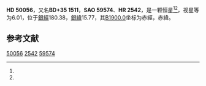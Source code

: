 {{Starbox begin
| name = HD 50056
}}
{{Starbox observe
| epoch = [[J2000.0|J2000.0]]
| constell = {{星座名待查}}<ref name=SIMBAD>{{cite web
 | url=http://simbad.u-strasbg.fr/simbad/sim-id?Ident=HR+2542
 | title =Pulsating variable Star
 | publisher=Centre de Données astronomiques de Strasbourg
 | work=SIMBAD
 | accessdate=2012-07-13}}</ref><ref name=DATA>{{cite web
 | url=http://vizier.u-strasbg.fr/viz-bin/VizieR-5?-out.add=.&-source=5050&-corr=PK=HR&-out.max=9999&HR=2542
 | title=VizieR Detailed Page
 | accessdate=2012-07-13
 | archive-date=2016-03-04
 | archive-url=https://web.archive.org/web/20160304200313/http://vizier.u-strasbg.fr/viz-bin/VizieR-5?-out.add=.&-source=5050&-corr=PK=HR&-out.max=9999&HR=2542
 | dead-url=no
 }}</ref>
| 星官 = 
| ra = {{RA|6|53|3.4}}<ref name=SIMBAD /><ref name=DATA />
| dec = {{DEC|+35|47|19}}<ref name=SIMBAD /><ref name=DATA />
| appmag_v = 6.01<ref name=SIMBAD /><ref name=DATA />
}}
{{Starbox character
| class = K3III:<ref name=SIMBAD /><ref name=DATA />
| b-v = 1.45<ref name=SIMBAD /><ref name=DATA />
| u-b = <ref name=SIMBAD /><ref name=DATA />
| r-i = <ref name=SIMBAD /><ref name=DATA />
| variable = 
}}
{{Starbox astrometry
| radial_v = 
| prop_mo_ra = 6
| parallax = 
| p_error = 
}}
{{Starbox catalog
| names =BD+35 1511，[[SAO星表|SAO]] 59574，[[HD星表|HD]] 50056，[[HR星表|HR]] 2542}}
{{Starbox reference |Simbad=HR+2542}}
{{Starbox end}}

'''HD 50056'''，又名'''BD+35 1511'''，'''SAO 59574'''、'''HR 2542'''，是一颗恒星<ref name=SIMBAD /><ref name=DATA />，视星等为6.01，位于[[銀道座標系|銀經]]180.38，[[銀道座標系|銀緯]]15.77，其[[B1900.0|B1900.0]]坐标为赤經{{RA|6|46|21.9}}，赤緯{{DEC|+35|15.77|29}}。

== 参考文献 ==
{{reflist}}

{{star-stub}}

[[Category:HD和HDE天體|50056]]
[[Category:HR天體|2542]]
[[Category:SAO天體|59574]]